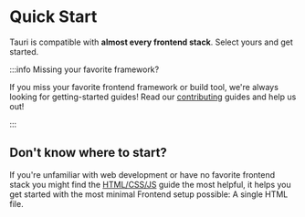 
# Quick Start

Tauri is compatible with **almost every frontend stack**. Select yours
and get started.

<DocCardList items={useCurrentSidebarCategory().items} />

:::info Missing your favorite framework?

If you miss your favorite frontend framework or build tool, we're
always looking for getting-started guides! Read our [contributing]
guides and help us out!

:::

## Don't know where to start?

If you're unfamiliar with web development or have no favorite frontend
stack you might find the [HTML/CSS/JS] guide the most helpful, it
helps you get started with the most minimal Frontend setup possible: A
single HTML file.

[html/css/js]: ./html-css-js.mdx
[contributing]:
  https://github.com/tauri-apps/tauri/blob/dev/.github/CONTRIBUTING.md
